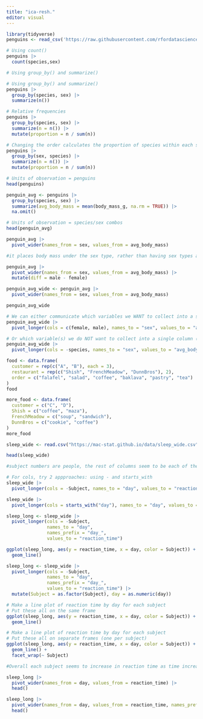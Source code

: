 ```yaml
---
title: "ica-resh."
editor: visual
---
```

```r
library(tidyverse)
penguins <- read_csv('https://raw.githubusercontent.com/rfordatascience/tidytuesday/master/data/2020/2020-07-28/penguins.csv')
```

```r
# Using count()
penguins |> 
  count(species,sex)

# Using group_by() and summarize()
```

```r
# Using group_by() and summarize()
penguins |> 
  group_by(species, sex) |> 
  summarize(n())
```

```r
# Relative frequencies
penguins |> 
  group_by(species, sex) |> 
  summarize(n = n()) |> 
  mutate(proportion = n / sum(n))
```

```r
# Changing the order calculates the proportion of species within each sex
penguins |> 
  group_by(sex, species) |> 
  summarize(n = n()) |> 
  mutate(proportion = n / sum(n))
```

```r
# Units of observation = penguins
head(penguins)
```

```r
penguin_avg <- penguins |> 
  group_by(species, sex) |> 
  summarize(avg_body_mass = mean(body_mass_g, na.rm = TRUE)) |> 
  na.omit()
```


```r
# Units of observation = species/sex combos
head(penguin_avg)
```

```r
penguin_avg |> 
  pivot_wider(names_from = sex, values_from = avg_body_mass)

#it places body mass under the sex type, rather than having sex types all in one column columns. adding more columns
```

```r
penguin_avg |> 
  pivot_wider(names_from = sex, values_from = avg_body_mass) |> 
  mutate(diff = male - female)
```

```r
penguin_avg_wide <- penguin_avg |> 
  pivot_wider(names_from = sex, values_from = avg_body_mass)

penguin_avg_wide
```


```r
# We can either communicate which variables we WANT to collect into a single column (female, male)
penguin_avg_wide |> 
  pivot_longer(cols = c(female, male), names_to = "sex", values_to = "avg_body_mass")
```
```r
# Or which variable(s) we do NOT want to collect into a single column (sex)
penguin_avg_wide |> 
  pivot_longer(cols = -species, names_to = "sex", values_to = "avg_body_mass")
```

```r
food <- data.frame(
  customer = rep(c("A", "B"), each = 3),
  restaurant = rep(c("Shish", "FrenchMeadow", "DunnBros"), 2),
  order = c("falafel", "salad", "coffee", "baklava", "pastry", "tea")
)
food
```

```r
more_food <- data.frame(
  customer = c("C", "D"),
  Shish = c("coffee", "maza"),
  FrenchMeadow = c("soup", "sandwich"),
  DunnBros = c("cookie", "coffee")
)
more_food
```

```r
sleep_wide <- read.csv("https://mac-stat.github.io/data/sleep_wide.csv")

head(sleep_wide)

#subject numbers are people, the rest of columns seem to be each of their reaction times by day
```

```r
# For cols, try 2 appproaches: using - and starts_with
sleep_wide |>
  pivot_longer(cols = -Subject, names_to = "day", values_to = "reaction_time")
```

```r
sleep_wide |>
  pivot_longer(cols = starts_with("day"), names_to = "day", values_to = "reaction_time")
```

```r
sleep_long <- sleep_wide |>
  pivot_longer(cols = -Subject,
               names_to = "day",
               names_prefix = "day_",
               values_to = "reaction_time") 
```

```r
ggplot(sleep_long, aes(y = reaction_time, x = day, color = Subject)) + 
  geom_line()
```

```r
sleep_long <- sleep_wide |>
  pivot_longer(cols = -Subject,
               names_to = "day",
               names_prefix = "day_",
               values_to = "reaction_time") |> 
  mutate(Subject = as.factor(Subject), day = as.numeric(day))
```

```r
# Make a line plot of reaction time by day for each subject
# Put these all on the same frame
ggplot(sleep_long, aes(y = reaction_time, x = day, color = Subject)) + 
  geom_line()
```

```r
# Make a line plot of reaction time by day for each subject
# Put these all on separate frames (one per subject)
ggplot(sleep_long, aes(y = reaction_time, x = day, color = Subject)) + 
  geom_line() + 
  facet_wrap(~ Subject)

#Overall each subject seems to increase in reaction time as time increases. Which I would say am not surprised by kowing how slow the mind can get with lack of sleep. 
```

```r
sleep_long |>
  pivot_wider(names_from = day, values_from = reaction_time) |>
  head()
```

```r
sleep_long |>
  pivot_wider(names_from = day, values_from = reaction_time, names_prefix = "day_") |>
  head()
```

